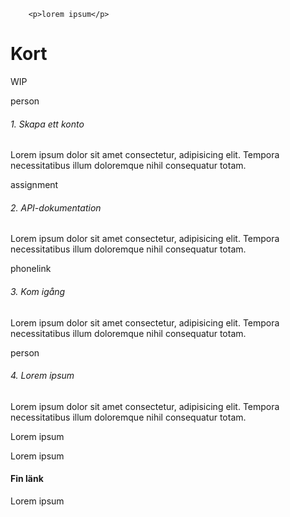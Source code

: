 

<Meta title="Komponenter/Kort" />

        <p>lorem ipsum</p>
</Card>

# Kort

WIP

<Canvas>
    <Story
    name="Kort"
    args={{
    }}>
    <CardList>
        <Card borderTop={true} className="text-center">
            <CardBody>
                <span className="avatar material-icons">person</span>
                <h6 className="my-6">1. Skapa ett konto</h6>
                <p>Lorem ipsum dolor sit amet consectetur, adipisicing elit. Tempora necessitatibus illum doloremque nihil consequatur totam.</p>
            </CardBody>
        </Card>
        <Card borderTop={true} className="text-center">
            <CardBody>
                <span className="avatar material-icons-outlined">assignment</span>
                <h6 className="my-6">2. API-dokumentation</h6>
                <p>Lorem ipsum dolor sit amet consectetur, adipisicing elit. Tempora necessitatibus illum doloremque nihil consequatur totam.</p>
            </CardBody>
        </Card>
        <Card borderTop={true} className="text-center">
            <CardBody>
                <span className="avatar material-icons">phonelink</span>
                <h6 className="my-6">3. Kom igång</h6>
                <p>Lorem ipsum dolor sit amet consectetur, adipisicing elit. Tempora necessitatibus illum doloremque nihil consequatur totam.</p>
            </CardBody>
        </Card>
        <Card borderTop={true} className="text-center">
            <CardBody>
                <span className="avatar material-icons">person</span>
                <h6 className="my-6">4. Lorem ipsum</h6>
                <p>Lorem ipsum dolor sit amet consectetur, adipisicing elit. Tempora necessitatibus illum doloremque nihil consequatur totam.</p>
            </CardBody>
        </Card>
    </CardList>
    </Story>  
</Canvas>

<Canvas>
    <Story
    name="Kort alt"
    args={{
    }}>
    <CardList>
        <Card borderTop={true}>
            <CardBody>
                <p>Lorem ipsum</p>
            </CardBody>
        </Card>
        <Card>
            <CardImage src="http://placekitten.com/g/200/300" alt="placeholder"/>
            <CardBody>
                <p>Lorem ipsum</p>
            </CardBody>
        </Card>
        <Card outlined={true}>
            <CardImage src="http://placekitten.com/g/600/300" alt="placeholder"/>
            <CardBody>
                <h4><CardLink href="https://example.com" external={true}>Fin länk</CardLink></h4>
                <p>Lorem ipsum</p>
            </CardBody>
        </Card>
    </CardList>
    </Story>  
</Canvas>
